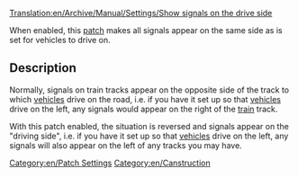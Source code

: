 [[Translation:en/Archive/Manual/Settings/Show signals on the drive side]]
[[Category:en/Patch Settings]]
[[Category:en/Canstruction]]

When enabled, this [[en/Community/Patches/Patches|patch]] makes all signals appear on the same side as is set for vehicles to drive on.

== Description ==

Normally, signals on train tracks appear on the opposite side of the track to which [[en/Manual/Vehicles|vehicles]] drive on the road, i.e. if you have it set up so that [[en/Manual/Vehicles|vehicles]] drive on the left, any signals would appear on the right of the [[en/Manual/Trains|train]] track.

With this patch enabled, the situation is reversed and signals appear on the "driving side", i.e.  if you have it set up so that [[en/Manual/Vehicles|vehicles]] drive on the left, any signals will also appear on the left of any tracks you may have.